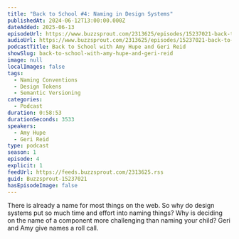 ```yaml
---
title: "Back to School #4: Naming in Design Systems"
publishedAt: 2024-06-12T13:00:00.000Z
dateAdded: 2025-06-13
episodeUrl: https://www.buzzsprout.com/2313625/episodes/15237021-back-to-school-4-naming-in-design-systems.mp3
audioUrl: https://www.buzzsprout.com/2313625/episodes/15237021-back-to-school-4-naming-in-design-systems.mp3
podcastTitle: Back to School with Amy Hupe and Geri Reid
showSlug: back-to-school-with-amy-hupe-and-geri-reid
image: null
localImages: false
tags:
  - Naming Conventions
  - Design Tokens
  - Semantic Versioning
categories:
  - Podcast
duration: 0:58:53
durationSeconds: 3533
speakers:
  - Amy Hupe
  - Geri Reid
type: podcast
season: 1
episode: 4
explicit: 1
feedUrl: https://feeds.buzzsprout.com/2313625.rss
guid: Buzzsprout-15237021
hasEpisodeImage: false
---
```

There is already a name for most things on the web. So why do design systems put so much time and effort into naming things? Why is deciding on the name of a component more challenging than naming your child? Geri and Amy give names a roll call.
